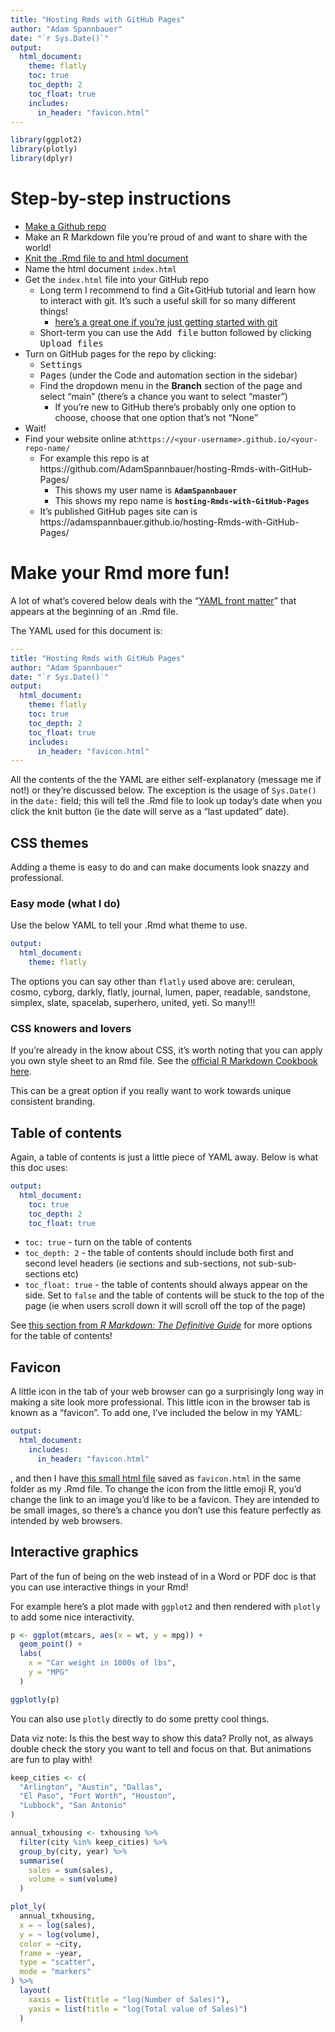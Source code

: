 ```yaml
---
title: "Hosting Rmds with GitHub Pages"
author: "Adam Spannbauer"
date: "`r Sys.Date()`"
output: 
  html_document:
    theme: flatly
    toc: true
    toc_depth: 2
    toc_float: true
    includes:
      in_header: "favicon.html"
---
```


```r
library(ggplot2)
library(plotly)
library(dplyr)
```

# Step-by-step instructions

* [Make a Github repo](https://docs.github.com/en/get-started/quickstart/create-a-repo#create-a-repository)
* Make an R Markdown file you're proud of and want to share with the world!
* [Knit the .Rmd file to and html document](https://rmarkdown.rstudio.com/articles_intro.html#:~:text=To%20transform%20your%20markdown%20file,in%20the%20new%20file%20format.)
* Name the html document `index.html`
* Get the `index.html` file into your GitHub repo
  * Long term I recommend to find a Git+GitHub tutorial and learn how to interact with git.  It's such a useful skill for so many different things!
    * [here's a great one if you're just getting started with git](https://www.youtube.com/watch?v=BCQHnlnPusY&list=PLRqwX-V7Uu6ZF9C0YMKuns9sLDzK6zoiV)
  * Short-term you can use the <kbd>Add file</kbd> button followed by clicking <kbd>Upload files</kbd>

* Turn on GitHub pages for the repo by clicking:
  * <kbd>Settings</kbd>
  * <kbd>Pages</kbd> (under the Code and automation section in the sidebar)
  * Find the dropdown menu in the **Branch** section of the page and select "main" (there's a chance you want to select "master")
    * If you're new to GitHub there's probably only one option to choose, choose that one option that's not "None"
* Wait!
* Find your website online at:`https://<your-username>.github.io/<your-repo-name/`
  * For example this repo is at https://github.com/AdamSpannbauer/hosting-Rmds-with-GitHub-Pages/
    * This shows my user name is **`AdamSpannbauer`**
    * This shows my repo name is **`hosting-Rmds-with-GitHub-Pages`**
  * It's published GitHub pages site can is https://adamspannbauer.github.io/hosting-Rmds-with-GitHub-Pages/

# Make your Rmd more fun!

A lot of what's covered below deals with the "[YAML front matter](https://assemble.io/docs/YAML-front-matter.html)" that appears at the beginning of an .Rmd file.

The YAML used for this document is:

```yaml
---
title: "Hosting Rmds with GitHub Pages"
author: "Adam Spannbauer"
date: "`r Sys.Date()`"
output: 
  html_document:
    theme: flatly
    toc: true
    toc_depth: 2
    toc_float: true
    includes:
      in_header: "favicon.html"
---
```

All the contents of the the YAML are either self-explanatory (message me if not!) or they're discussed below. The exception is the usage of `Sys.Date()` in the `date:` field; this will tell the .Rmd file to look up today's date when you click the knit button (ie the date will serve as a "last updated" date).

## CSS themes

Adding a theme is easy to do and can make documents look snazzy and professional.

### Easy mode (what I do)

Use the below YAML to tell your .Rmd what theme to use.

```yaml
output: 
  html_document:
    theme: flatly
```

The options you can say other than `flatly` used above are: cerulean, cosmo, cyborg, darkly, flatly, journal, lumen, paper, readable, sandstone, simplex, slate, spacelab, superhero, united, yeti. So many!!!

### CSS knowers and lovers

If you're already in the know about CSS, it's worth noting that you can apply you own style sheet to an Rmd file.  See the [official R Markdown Cookbook here](https://bookdown.org/yihui/rmarkdown-cookbook/html-css.html).

This can be a great option if you really want to work towards unique consistent branding.

## Table of contents

Again, a table of contents is just a little piece of YAML away.  Below is what this doc uses:

```yaml
output: 
  html_document:
    toc: true
    toc_depth: 2
    toc_float: true
```

* `toc: true` - turn on the table of contents
* `toc_depth: 2` - the table of contents should include both first and second level headers (ie sections and sub-sections, not sub-sub-sections etc)
* `toc_float: true` - the table of contents should always appear on the side. Set to `false` and the table of contents will be stuck to the top of the page (ie when users scroll down it will scroll off the top of the page)

See [this section from *R Markdown: The Definitive Guide*](https://bookdown.org/yihui/rmarkdown/html-document.html#table-of-contents) for more options for the table of contents!

## Favicon

A little icon in the tab of your web browser can go a surprisingly long way in making a site look more professional. This little icon in the browser tab is known as a "favicon".  To add one, I've included the below in my YAML:

```yaml
output: 
  html_document:
    includes:
      in_header: "favicon.html"
```

, and then I have [this small html file](https://raw.githubusercontent.com/AdamSpannbauer/hosting-Rmds-with-GitHub-Pages/master/favicon.html) saved as `favicon.html` in the same folder as my .Rmd file.  To change the icon from the little emoji R, you'd change the link to an image you'd like to be a favicon.  They are intended to be small images, so there's a chance you don't use this feature perfectly as intended by web browsers.

## Interactive graphics

Part of the fun of being on the web instead of in a Word or PDF doc is that you can use interactive things in your Rmd!

For example here's a plot made with `ggplot2` and then rendered with `plotly` to add some nice interactivity.

```r
p <- ggplot(mtcars, aes(x = wt, y = mpg)) +
  geom_point() +
  labs(
    x = "Car weight in 1000s of lbs",
    y = "MPG"
  )

ggplotly(p)
```

You can also use `plotly` directly to do some pretty cool things.

Data viz note: Is this the best way to show this data? Prolly not, as always double check the story you want to tell and focus on that. But animations are fun to play with!

```r
keep_cities <- c(
  "Arlington", "Austin", "Dallas",
  "El Paso", "Fort Worth", "Houston",
  "Lubbock", "San Antonio"
)

annual_txhousing <- txhousing %>%
  filter(city %in% keep_cities) %>%
  group_by(city, year) %>%
  summarise(
    sales = sum(sales),
    volume = sum(volume)
  )

plot_ly(
  annual_txhousing,
  x = ~ log(sales),
  y = ~ log(volume),
  color = ~city,
  frame = ~year,
  type = "scatter",
  mode = "markers"
) %>%
  layout(
    xaxis = list(title = "log(Number of Sales)"),
    yaxis = list(title = "log(Total value of Sales)")
  )
```
